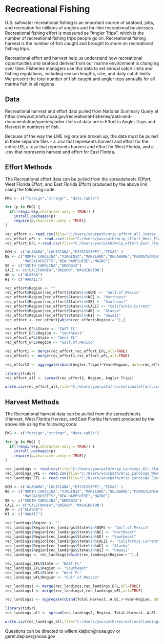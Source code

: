 # Recreational Fishing

U.S. saltwater recreational fishing is an important source of seafood, jobs, and recreation for millions of anglers and for-hire recreational businesses. Recreational fishing effort is measured as “Angler Trips”, which is the number of recreational fishing trips people go on. Recreational fishing harvest is the number of fish caught and brought to shore on recreational fishing trips. 

Recreational effort and harvest help us understand how recreational opportunities and seafood derived from our marine environment is changing over time. Fisheries managers use this data to set annual catch limits and fishing regulations, including season lengths, size, and daily catch limits. We present the total number of fish caught and angler trips annually for all marine fish in all regions. 

## Data
Recreational harvest and effort data pulled from National Summary Query at https://www.st.nmfs.noaa.gov/recreational-fisheries/data-and-documentation/queries/index Units of data are in Effort in Angler Days and Harvest in numbers of fish.

Because of the way the LME regions are broken up, the data must be pulled in three separate files - a .csv that represents harvest and effort for the entire US, a .csv that represents harvest and effort for West Florida, and a .csv that represents harvest and effort for East Florida.

## Effort Methods
The Recreational effort data can be pulled from the spreadsheets (Effort, West Florida Effort, and East Florida Effort) produced by the above link using the following code:

```r
PKG <- c("foreign","stringr", "data.table")

for (p in PKG) {
  if(!require(p,character.only = TRUE)) {
    install.packages(p)
    require(p,character.only = TRUE)}
}

rec_effort <- read.csv(file="C:/Users/yourpath/mrip_effort_All_States_July_2021.csv")
rec_effort_wFL <- read.csv(file="C:/Users/yourpath/mrip_effort_West_Florida_July_2021.csv")
rec_effort_EFL <-read.csv(file="C:/Users/yourpath/mrip_effort_East_Florida_July_2021.csv")

GOM <- c("ALABAMA","LOUISIANA","MISSISSIPPI","TEXAS" )
NE <- c("NORTH CAROLINA","VIRGINIA","MARYLAND","DELAWARE","PENNSYLANIA","NEW JERSEY","NEW YORK","CONNECTICUT","RHODE ISLAND",
        "MASSACHUSETTS","NEW HAMPSHIRE","MAINE")
SE <- c("SOUTH CAROLINA","GEORGIA")
CALI <- c("CALIFORNIA","OREGON","WASHINGTON")
AK <- c("ALASKA")
HI <- c("HAWAII")

rec_effort$Region <- ""
rec_effort$Region[rec_effort$State%in%GOM] <- "Gulf.of.Mexico"
rec_effort$Region[rec_effort$State%in%NE] <- "Northeast"
rec_effort$Region[rec_effort$State%in%SE] <- "Southeast"
rec_effort$Region[rec_effort$State%in%CALI] <- "California.Current"
rec_effort$Region[rec_effort$State%in%AK] <- "Alaska"
rec_effort$Region[rec_effort$State%in%HI] <- "Hawaii"
rec_effort <- rec_effort[which(rec_effort$Region!=""),]

rec_effort_EFL$State <- "EAST FL"
rec_effort_EFL$Region <- "Southeast"
rec_effort_wFL$State <- "West FL"
rec_effort_wFL$Region <- "Gulf.of.Mexico"

rec_effort1 <- merge(rec_effort,rec_effort_EFL,all=TRUE)
rec_effort1 <- merge(rec_effort1,rec_effort_wFL,all=TRUE)

rec_effort2 <- aggregate(cbind(Angler.Trips)~Year+Region, data=rec_effort1, FUN=sum)

library(tidyr)
rec_effort_all <- spread(rec_effort2, Region, Angler.Trips)

write.csv(rec_effort_all,file="C:/Users/yourpath/recreationaleffort.csv")

```


## Harvest Methods
The Recreational harvest data can be pulled from the spreadsheets (Harvest, West Florida Harvest, and East Florida Harvest) produced by the above link using the following code:

```r
PKG <- c("foreign","stringr", "data.table")

for (p in PKG) {
  if(!require(p,character.only = TRUE)) {
    install.packages(p)
    require(p,character.only = TRUE)}
}

rec_landings <- read.csv(file="C:/Users/yourpath/mrip_Landings_All_States_July_2021.csv")
rec_landings_wFL <- read.csv(file="C:/Users/yourpath/mrip_Landings_West_Florida_July_2021.csv")
rec_landings_EFL <- read.csv(file="C:/Users/yourpath/mrip_Landings_East_Florida_July_2021.csv")

GOM <- c("ALABAMA","LOUISIANA","MISSISSIPPI","TEXAS" )
NE <- c("NORTH CAROLINA","VIRGINIA","MARYLAND","DELAWARE","PENNSYLANIA","NEW JERSEY","NEW YORK","CONNECTICUT","RHODE ISLAND",
        "MASSACHUSETTS","NEW HAMPSHIRE","MAINE")
SE <- c("SOUTH CAROLINA","GEORGIA")
CALI <- c("CALIFORNIA","OREGON","WASHINGTON")
AK <- c("ALASKA")
HI <- c("HAWAII")

rec_landings$Region <- ""
rec_landings$Region[rec_landings$State%in%GOM] <- "Gulf.of.Mexico"
rec_landings$Region[rec_landings$State%in%NE] <- "Northeast"
rec_landings$Region[rec_landings$State%in%SE] <- "Southeast"
rec_landings$Region[rec_landings$State%in%CALI] <- "California.Current"
rec_landings$Region[rec_landings$State%in%AK] <- "Alaska"
rec_landings$Region[rec_landings$State%in%HI] <- "Hawaii"
rec_landings <- rec_landings[which(rec_landings$Region!=""),]

rec_landings_EFL$State <- "EAST FL"
rec_landings_EFL$Region <- "Southeast"
rec_landings_wFL$State <- "West FL"
rec_landings_wFL$Region <- "Gulf.of.Mexico"

rec_landings1 <- merge(rec_landings,rec_landings_EFL,all=TRUE)
rec_landings1 <- merge(rec_landings1,rec_landings_wFL,all=TRUE)

rec_landings2 <- aggregate(cbind(Total.Harvest..A.B1.)~Year+Region, data=rec_landings1, FUN=sum)

library(tidyr)
rec_landings_all <- spread(rec_landings2, Region, Total.Harvest..A.B1.)

write.csv(rec_landings_all,file="C:/Users/yourpath/recreationallandings.csv")

```

Questions can be directed to willem.klajbor@noaa.gov or geret.depiper@noaa.gov
